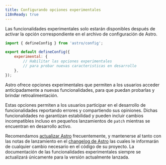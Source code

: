 ```yaml
---
title: Configurando opciones experimentales
i18nReady: true
---
```


Las funcionalidades experimentales solo estarán disponibles después de activar la opción correspondiente en el archivo de configuración de Astro.


```js title="astro.config.mjs"
import { defineConfig } from 'astro/config';

export default defineConfig({
    experimental: {
        // Habilitar las opciones experimentales
        // para probar nuevas caracteristicas en desarrollo
    },
});
```


Astro ofrece opciones experimentales que permiten a los usuarios acceder anticipadamente a nuevas funcionalidades, para que puedan probarlas y brindar retroalimentación.

Estas opciones permiten a los usuarios participar en el desarrollo de funcionalidades reportando errores y compartiendo sus opiniones. Dichas funcionalidades no garantizan estabilidad y pueden incluir cambios incompatibles incluso en pequeños lanzamientos de `patch` mientras se encuentran en desarrollo activo.

Recomendamos [actualizar Astro](/es/upgrade-astro/#actualizar-a-la-última-versión) frecuentemente, y mantenerse al tanto con las notas de lanzamiento en el [changelog de Astro](https://github.com/withastro/astro/blob/main/packages/astro/CHANGELOG.md) las cuales le informarán de cualquier cambio necesario en el código de su proyecto. La documentación de las funcionalidades experimentales siempre se actualizará únicamente para la versión actualmente lanzada.


